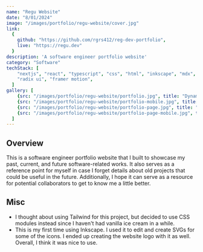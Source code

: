 ```yaml
---
name: "Regu Website"
date: "8/01/2024"
image: "/images/portfolio/regu-website/cover.jpg"
link:
  {
    github: "https://github.com/rgrs412/reg-dev-portfolio",
    live: "https://regu.dev"
  }
description: 'A software engineer portfolio website'
category: "Software"
techStack: [
    "nextjs", "react", "typescript", "css", "html", "inkscape", "mdx", "cloudflare", "vercel", 
    "radix ui", "framer motion",
  ]
gallery: [
    {src: "/images/portfolio/regu-website/portfolio.jpg", title: "Dynamic Content via Search, Filter, and Pagination"},
    {src: "/images/portfolio/regu-website/portfolio-mobile.jpg", title: "Responsive Mobile View"},
    {src: "/images/portfolio/regu-website/portfolio-page.jpg", title: "Portfolio Page via Dynamic Routing"},
    {src: "/images/portfolio/regu-website/portfolio-page-mobile.jpg", title: "Responsive Mobile View"},
  ]
---
```


## Overview
This is a software engineer portfolio website that I built to showcase my past, current, and future
software-related works. It also serves as a reference point for myself in case I forget details about
old projects that could be useful in the future. Additionally, I hope it can serve as a resource for
potential collaborators to get to know me a little better.

## Misc

- I thought about using Tailwind for this project, but decided to use CSS modules instead since I haven't
  had vanilla ice cream in a while.
- This is my first time using Inkscape. I used it to edit and create SVGs for some of the icons.
  I ended up creating the website logo with it as well. Overall, I think it was nice to use.